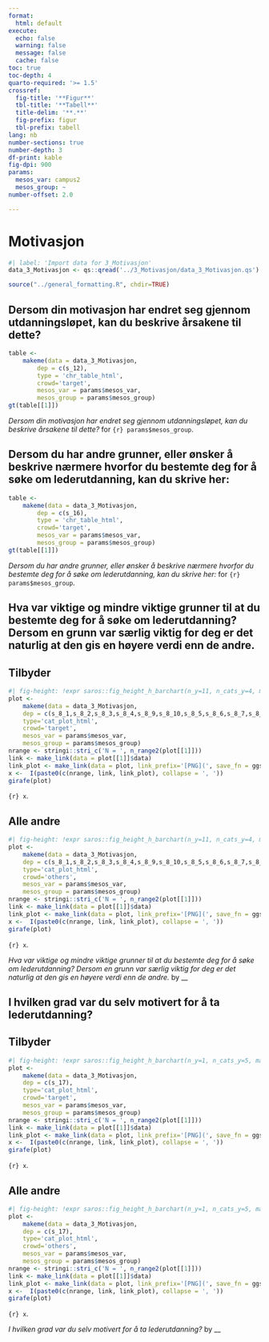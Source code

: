 ```yaml
---
format:
  html: default
execute:
  echo: false
  warning: false
  message: false
  cache: false
toc: true
toc-depth: 4
quarto-required: '>= 1.5'
crossref:
  fig-title: '**Figur**'
  tbl-title: '**Tabell**'
  title-delim: '**.**'
  fig-prefix: figur
  tbl-prefix: tabell
lang: nb
number-sections: true
number-depth: 3
df-print: kable
fig-dpi: 900
params:
  mesos_var: campus2
  mesos_group: ~
number-offset: 2.0

---
```

# Motivasjon
```r
#| label: 'Import data for 3_Motivasjon'
data_3_Motivasjon <- qs::qread('../3_Motivasjon/data_3_Motivasjon.qs')
```
```r
source("../general_formatting.R", chdir=TRUE)
```

## Dersom din motivasjon har endret seg gjennom utdanningsløpet, kan du beskrive årsakene til dette?{#sec-Dersom-din-motivasjon-har-endret-seg-gjennom-utdanningslopet-kan-du-beskrive-arsakene-til-dette--79}


::: {#tbl-motivasjon-s-12-chr-chr-table-target}

```r
table <-
	makeme(data = data_3_Motivasjon,
		dep = c(s_12),
		type = 'chr_table_html',
		crowd='target',
		mesos_var = params$mesos_var,
		mesos_group = params$mesos_group)
gt(table[[1]])
```

_Dersom din motivasjon har endret seg gjennom utdanningsløpet, kan du beskrive årsakene til dette?_ for `{r} params$mesos_group`.

:::


## Dersom du har andre grunner, eller ønsker å beskrive nærmere hvorfor du bestemte deg for å søke om lederutdanning, kan du skrive her:{#sec-Dersom-du-har-andre-grunner-eller-onsker-a-beskrive-narmere-hvorfor-du-bestemte-deg-for-a-soke-om-lederutdanning-kan-du-skrive-her--36}


::: {#tbl-motivasjon-s-16-chr-chr-table-target}

```r
table <-
	makeme(data = data_3_Motivasjon,
		dep = c(s_16),
		type = 'chr_table_html',
		crowd='target',
		mesos_var = params$mesos_var,
		mesos_group = params$mesos_group)
gt(table[[1]])
```

_Dersom du har andre grunner, eller ønsker å beskrive nærmere hvorfor du bestemte deg for å søke om lederutdanning, kan du skrive her:_ for `{r} params$mesos_group`.

:::


## Hva var viktige og mindre viktige grunner til at du bestemte deg for å søke om lederutdanning? Dersom en grunn var særlig viktig for deg er det naturlig at den gis en høyere verdi enn de andre.{#sec-Hva-var-viktige-og-mindre-viktige-grunner-til-at-du-bestemte-deg-for-a-soke-om-lederutdanning-Dersom-en-grunn-var-sarlig-viktig-for-deg-er-det-naturlig-at-den-gis-en-hoyere-verdi-enn-de-andre--43}


::: {.panel-tabset}

## Tilbyder

::: {#fig-motivasjon-s-8-fct-cat-plot-html-target}

```r
#| fig-height: !expr saros::fig_height_h_barchart(n_y=11, n_cats_y=4, max_chars_cats_y=12, multiplier_per_plot=6)
plot <-
	makeme(data = data_3_Motivasjon,
	dep = c(s_8_1,s_8_2,s_8_3,s_8_4,s_8_9,s_8_10,s_8_5,s_8_6,s_8_7,s_8_8,s_8_11),
	type='cat_plot_html',
	crowd='target',
	mesos_var = params$mesos_var,
	mesos_group = params$mesos_group)
nrange <- stringi::stri_c('N = ', n_range2(plot[[1]]))
link <- make_link(data = plot[[1]]$data)
link_plot <- make_link(data = plot, link_prefix='[PNG](', save_fn = ggsaver, file_suffix = '.png')
x <-  I(paste0(c(nrange, link, link_plot), collapse = ', '))
girafe(plot)
```

`{r} x`.

:::


## Alle andre

::: {#fig-motivasjon-s-8-fct-cat-plot-html-others}

```r
#| fig-height: !expr saros::fig_height_h_barchart(n_y=11, n_cats_y=4, max_chars_cats_y=12, multiplier_per_plot=6)
plot <-
	makeme(data = data_3_Motivasjon,
	dep = c(s_8_1,s_8_2,s_8_3,s_8_4,s_8_9,s_8_10,s_8_5,s_8_6,s_8_7,s_8_8,s_8_11),
	type='cat_plot_html',
	crowd='others',
	mesos_var = params$mesos_var,
	mesos_group = params$mesos_group)
nrange <- stringi::stri_c('N = ', n_range2(plot[[1]]))
link <- make_link(data = plot[[1]]$data)
link_plot <- make_link(data = plot, link_prefix='[PNG](', save_fn = ggsaver, file_suffix = '.png')
x <-  I(paste0(c(nrange, link, link_plot), collapse = ', '))
girafe(plot)
```

`{r} x`.

:::

_Hva var viktige og mindre viktige grunner til at du bestemte deg for å søke om lederutdanning? Dersom en grunn var særlig viktig for deg er det naturlig at den gis en høyere verdi enn de andre._ by __

:::


## I hvilken grad var du selv motivert for å ta lederutdanning?{#sec-I-hvilken-grad-var-du-selv-motivert-for-a-ta-lederutdanning--35}


::: {.panel-tabset}

## Tilbyder

::: {#fig-motivasjon-s-17-fct-cat-plot-html-target}

```r
#| fig-height: !expr saros::fig_height_h_barchart(n_y=1, n_cats_y=5, max_chars_cats_y=22, multiplier_per_plot=.2)
plot <-
	makeme(data = data_3_Motivasjon,
	dep = c(s_17),
	type='cat_plot_html',
	crowd='target',
	mesos_var = params$mesos_var,
	mesos_group = params$mesos_group)
nrange <- stringi::stri_c('N = ', n_range2(plot[[1]]))
link <- make_link(data = plot[[1]]$data)
link_plot <- make_link(data = plot, link_prefix='[PNG](', save_fn = ggsaver, file_suffix = '.png')
x <-  I(paste0(c(nrange, link, link_plot), collapse = ', '))
girafe(plot)
```

`{r} x`.

:::


## Alle andre

::: {#fig-motivasjon-s-17-fct-cat-plot-html-others}

```r
#| fig-height: !expr saros::fig_height_h_barchart(n_y=1, n_cats_y=5, max_chars_cats_y=22, multiplier_per_plot=.2)
plot <-
	makeme(data = data_3_Motivasjon,
	dep = c(s_17),
	type='cat_plot_html',
	crowd='others',
	mesos_var = params$mesos_var,
	mesos_group = params$mesos_group)
nrange <- stringi::stri_c('N = ', n_range2(plot[[1]]))
link <- make_link(data = plot[[1]]$data)
link_plot <- make_link(data = plot, link_prefix='[PNG](', save_fn = ggsaver, file_suffix = '.png')
x <-  I(paste0(c(nrange, link, link_plot), collapse = ', '))
girafe(plot)
```

`{r} x`.

:::

_I hvilken grad var du selv motivert for å ta lederutdanning?_ by __

:::

